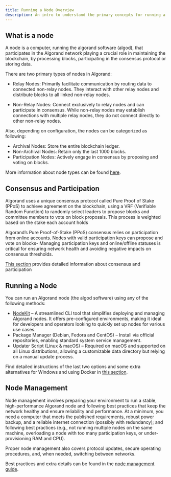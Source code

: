 ```yaml
---
title: Running a Node Overview
description: An intro to understand the primary concepts for running a node
---
```


## What is a node

A node is a computer, running the algorand software (algod), that participates in the Algorand
network playing a crucial role in maintaining the blockchain, by processing blocks, participating in
the consensus protocol or storing data.

There are two primary types of nodes in Algorand:

- Relay Nodes: Primarily facilitate communication by routing data to connected non-relay nodes. They
  interact with other relay nodes and distribute blocks to all linked non-relay nodes.

- Non-Relay Nodes: Connect exclusively to relay nodes and can participate in consensus. While
  non-relay nodes may establish connections with multiple relay nodes, they do not connect directly
  to other non-relay nodes.

Also, depending on configuration, the nodes can be categorized as following:

- Archival Nodes: Store the entire blockchain ledger.
- Non-Archival Nodes: Retain only the last 1000 blocks.
- Participation Nodes: Actively engage in consensus by proposing and voting on blocks.

More information about node types can be found [here](/nodes/types).

## Consensus and Participation

Algorand uses a unique consensus protocol called Pure Proof of Stake (PPoS) to achieve agreement on
the blockchain, using a VRF (Verifiable Random Function) to randomly select leaders to propose
blocks and committee members to vote on block proposals. This process is weighted based on the stake
each account holds

Algorand’s Pure Proof-of-Stake (PPoS) consensus relies on participation from online accounts. Nodes
with valid participation keys can propose and vote on blocks- Managing participation keys and
online/offline statuses is critical for ensuring network health and avoiding negative impacts on
consensus thresholds.

[This section](/protocol/overview) provides detailed information about consensus and participation

## Running a Node

You can run an Algorand node (the algod software) using any of the following methods:

- [NodeKit](/nodes/nodekit-reference/commands/nodekit) – A streamlined CLI tool that simplifies
  deploying and managing Algorand nodes. It offers pre-configured environments, making it ideal for
  developers and operators looking to quickly set up nodes for various use cases.
- Package Manager (Debian, Fedora and CentOS) – Install via official repositories, enabling standard
  system service management.
- Updater Script (Linux & macOS) – Required on macOS and supported on all Linux distributions,
  allowing a customizable data directory but relying on a manual update process.

Find detailed instructions of the last two options and some extra alternatives for Windows and using
Docker in [this section](/nodes/management/best-practices).

## Node Management

Node management involves preparing your environment to run a stable, high-performance Algorand node
and following best practices that keep the network healthy and ensure reliability and performance.
At a minimum, you need a computer that meets the published requirements, robust power backup, and a
reliable internet connection (possibly with redundancy); and following best practices (e.g., not
running multiple nodes on the same machine, overloading a node with too many participation keys, or
under-provisioning RAM and CPU).

Proper node management also covers protocol updates, secure operating procedures, and, when needed,
switching between networks.

Best practices and extra details can be found in the
[node management guide](/nodes/management/best-practices).

